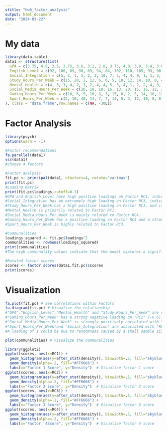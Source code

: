 ---
stitle: "hw6_factor_analysis"
output: html_document
date: "2024-03-22"
---

# My data
```{r}
library(data.table)
data1 <- structure(list(
  GPA = c(3.75, 4.0, 3.5, 3.75, 3.6, 3.2, 2.8, 3.75, 4.0, 3.9, 3.4, 3.0, 3.0, 3.9, 3.8, 3.3, 3.4, 3.75, 3.9, 3.5, 3.75, 3.9, 4.0, 3.2, 3.75, 3.8, 3.6, 3.1, 3.3, 2.9),
  English_Level = c(92, 100, 89, 98, 89, 94, 84, 102, 110, 105, 93, 90, 85, 99, 83, 90, 91, 100, 106, 95, 98, 94, 105, 85, 99, 99, 90, 92, 93, 86),
  Social_Integration = c(5, 2, 1, 3, 2, 3, 10, 7, 5, 4, 4, 9, 1, 1, 3, 2, 2, 5, 4, 3, 4, 3, 3, 9, 3, 4, 4, 1, 1, 1),
  Study_Hours_Per_Week = c(15, 20, 1, 12, 6, 6, 5, 18, 12, 14, 10, 8, 4, 19, 10, 5, 6, 10, 15, 13, 14, 16, 18, 6, 10, 12, 16, 4, 3, 2),
  Mental_Health = c(4, 3, 3, 4, 2, 3, 2, 4, 4, 5, 3, 4, 1, 2, 2, 4, 3, 3, 4, 2, 5, 4, 5, 1, 3, 4, 2, 1, 2, 1),
  Social_Media_Hours_Per_Week = c(20, 10, 18, 16, 13, 20, 15, 16, 12, 22, 15, 24, 5, 4, 15, 25, 23, 15, 18, 15, 13, 16, 12, 24, 18, 12, 14, 28, 13, 22),
  Gaming_Hours_Per_Week = c(10, 6, 5, 10, 8, 3, 15, 8, 2, 5, 14, 10, 12, 7, 5, 16, 18, 8, 5, 2, 13, 5, 4, 12, 6, 8, 12, 14, 15, 20),
  Sport_Hours_Per_Week = c(2, 10, 40, 14, 7, 7, 14, 5, 3, 12, 10, 0, 8, 0, 2, 8, 10, 9, 8, 0, 2, 3, 5, 0, 5, 7, 7, 1, 2, 0)
), class = "data.frame",row.names = c(NA, -30L))
```

# Factor Analysis
```{r}
library(psych)
options(warn = -1)

#Factor recommendations
fa.parallel(data1)
vss(data1)  
#choose 4 factors

#Factor analysis
fit.pc <- principal(data1, nfactors=4, rotate="varimax")
print(fit.pc)  
#Loading matrix
print(fit.pc$loadings,cutoff=0.3)
#GPA and English_Level have high positive loadings on Factor RC1, indicating they are highly related to RC1. GPA also has a negative loading on Factor RC4, but this relationship is relatively weaker.
#Social_Integration has an extremely high loading on Factor RC3, indicating an almost perfect correlation.
#Study_Hours_Per_Week has a high positive loading on Factor RC1, and it has negative loadings on Factors RC4 and RC3, with a weaker relationship with RC3.
#Mental_Health is primarily related to Factor RC1.
#Social_Media_Hours_Per_Week is mainly related to Factor RC4.
#Gaming_Hours_Per_Week has a positive loading on Factor RC4 and a strong negative loading on Factor RC1.
#Sport_Hours_Per_Week is highly related to Factor RC3.

#Communalities
loadings_squared <- fit.pc$loadings^2
communalities <- rowSums(loadings_squared)
print(communalities)
#The high communality values indicate that the model captures a significant portion of the variance for most of the variables. Especially for Social_Integration and Sport_Hours_Per_Week, their high communalities suggest a strong correlation with the factors. As for Gaming_Hours_Per_Week, its lower communality maybe imply that there are other factors affecting gaming time that are not captured by the factors in the model.

#Rotated factor scores
scores <- factor.scores(data1,fit.pc)$scores
print(scores)
```

# Visualization
```{r}
fa.plot(fit.pc) # See Correlations within Factors
fa.diagram(fit.pc) # Visualize the relationship
#"GPA","English_Level","Mental_Health" and "Study_Hours_Per_Week" are strongly positively correlated with "RC1" (loadings are approximately 0.9, 0.9, 0.9, and 0.8, respectively).
#"Gaming_Hours_Per_Week" has a strong negative loading on "RC1" (-0.6).
#"Social_Media_Hours_Per_Week" is strongly positively correlated with "RC4" (loading is 0.9).
#"Sport_Hours_Per_Week"and "Social_Integration" are associated with "RC3" and "RC2," respectively. 
#A loading of 1 could be due to randomness caused by a small sample size.

plot(communalities) # Visualize the communalities

library(ggplot2)
ggplot(scores, aes(x=RC1)) +
  geom_histogram(aes(y=after_stat(density)), binwidth=.5, fill="skyblue", color="black") +
  geom_density(alpha=.2, fill="#FF6666") +
  labs(x="Factor 1 Score", y="Density")  # Visualize factor 1 score
ggplot(scores, aes(x=RC2)) +
  geom_histogram(aes(y=after_stat(density)), binwidth=.5, fill="skyblue", color="black") +
  geom_density(alpha=.2, fill="#FF6666") +
  labs(x="Factor 2 Score", y="Density")  # Visualize factor 2 score
ggplot(scores, aes(x=RC3)) +
  geom_histogram(aes(y=after_stat(density)), binwidth=.5, fill="skyblue", color="black") +
  geom_density(alpha=.2, fill="#FF6666") +
  labs(x="Factor 3 Score", y="Density")  # Visualize factor 3 score
ggplot(scores, aes(x=RC4)) +
  geom_histogram(aes(y=after_stat(density)), binwidth=.5, fill="skyblue", color="black") +
  geom_density(alpha=.2, fill="#FF6666") +
  labs(x="Factor  4Score", y="Density")  # Visualize factor 4 score

```